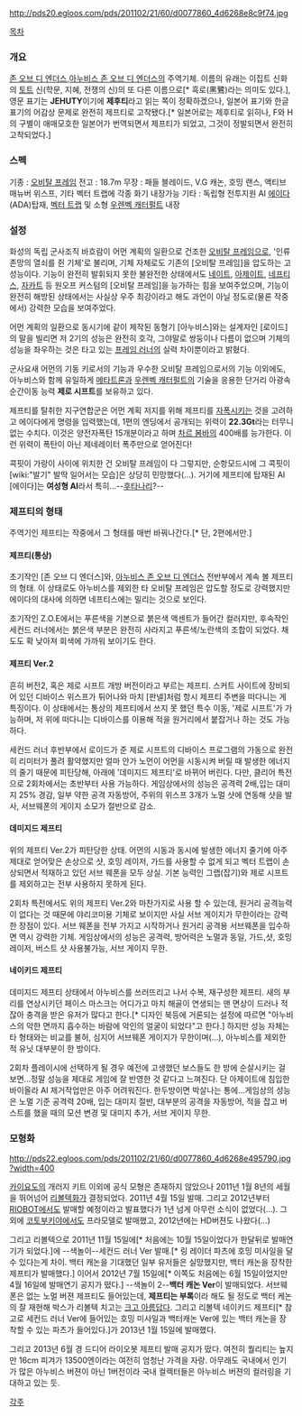 http://pds20.egloos.com/pds/201102/21/60/d0077860_4d6268e8c9f74.jpg

[[목차]]

=== 개요 ===
[[존 오브 디 엔더스]],[[아누비스 존 오브 디 엔더스]]의 주역기체. 이름의 유래는 이집트 신화의 [[토트]] 신(학문, 지혜, 전쟁의 신)의 또 다른 이름으로[* 흑로(黑鷺)라는 의미도 있다.], 영문 표기는 '''JEHUTY'''이기에 '''제후티'''라고 읽는 쪽이 정확하겠으나, 일본어 표기와 한글 표기의 어감상 문제로 완전히 제프티로 고착됐다.[* 일본어로는 제후티로 읽히나, F와 H의 구별이 애매모호한 일본어가 번역되면서 제프티가 되었고, 그것이 정발되면서 완전히 고착되었다.]

=== 스펙 ===
기종 : [[오비탈 프레임]]
전고 : 18.7m
무장 : 패들 블레이드, V.G 캐논, 호밍 랜스, 액티브 매뉴버 위스프, 기타 벡터 트랩에 각종 화기 내장가능
기타 : 독립형 전투지원 AI [[에이다]](ADA)탑재, [[벡터 트랩]] 및 소형 [[우렌벡 캐터펄트]] 내장

=== 설정 ===
화성의 독립 군사조직 바흐람이 어먼 계획의 일환으로 건조한 [[오비탈 프레임]]으로, '인류존망의 열쇠를 쥔 기체'로 불리며, 기체 자체로도 기존의 [오비탈 프레임]을 압도하는 고성능이다. 기능이 완전히 발휘되지 못한 불완전한 상태에서도 [[네이트]], [[아제이트]], [[네프티스]], [[자카트]] 등 원오프 커스텀의 [오비탈 프레임]을 능가하는 힘을 보여주었으며, 기능이 완전히 해방된 상태에서는 사실상 우주 최강이라고 해도 과언이 아닐 정도로(물론 작중에서) 강력한 모습을 보여주었다.

어먼 계획의 일환으로 동시기에 같이 제작된 동형기 [아누비스]와는 설계자인 [로이드]의 말을 빌리면 저 2기의 성능은 완전히 호각, 그야말로 쌍둥이나 다름이 없으며 기체의 성능을 좌우하는 것은 타고 있는 [[프레임 러너]]의 실력 차이뿐이라고 밝혔다.

군사요새 어먼의 기동 키로서의 기능과 우수한 오비탈 프레임으로서의 기능 이외에도, 아누비스와 함께 유일하게 [[메타트론]]과 [[우렌벡 캐터펄트]]의 기술을 응용한 단거리 아광속 순간이동 능력 '''제로 시프트'''를 보유하고 있다.

제프티를 탈취한 지구연합군은 어먼 계획 저지를 위해 제프티를 [[자폭]]시키는 것을 고려하고 에이다에게 명령을 입력했는데, 1편의 엔딩에서 공개되는 위력이 '''22.3Gt'''라는 터무니없는 수치다. 이것은 양전자폭탄 15개분이라고 하며 [[차르 봄바]]의 400배를 능가한다. 이런 위력이 폭탄이 아닌 제네레이터 폭주만으로 얻어진다!

콕핏이 가랑이 사이에 위치한 건 오비탈 프레임이 다 그렇지만, 순항모드시에 그 콕핏이 [wiki:"발기" 발딱 일어서는 모습]은 상당히 민망했다(...). 거기에 제프티에 탑재된 AI [에이다]는 '''여성형 AI'''라서 특히...--[[후타나리]]?--

=== 제프티의 형태 ===
주역기인 제프티는 작중에서 그 형태를 매번 바꿔나간다.[* 단, 2편에서만.]
==== 제프티(통상) ====
초기작인 [존 오브 디 엔더스]와, [[아누비스 존 오브 디 엔더스]] 전반부에서 계속 볼 제프티의 형태. 이 상태로도 아누비스를 제외한 타 오비탈 프레임은 압도할 정도로 강력했지만 에이다의 대사에 의하면 네프티스에는 밀리는 것으로 보인다.

초기작인 Z.O.E에서는 푸른색을 기본으로 붉은색 액센트가 들어간 컬러지만, 후속작인 세컨드 러너에서는 붉은색 부분은 완전히 사라지고 푸른색/노란색의 조합이 되었다. 채도도 확 낮아져 회색에 가까워 보이기도 한다.

==== 제프티 Ver.2 ====
흔히 버전2, 혹은 제로 시프트 개방 버전이라고 부르는 제프티. 스커트 사이트에 장비되어 있던 디바이스 위스프가 튀어나와 마치 [판넬]처럼 항시 제프티 주변을 떠다니는 게 특징이다. 이 상태에서는 통상의 제프티에서 쓰지 못 했던 특수 이동, '제로 시프트'가 가능하며, 저 위에 떠다니는 디바이스를 이용해 적을 원거리에서 붙잡거나 하는 것도 가능하다.

세컨드 러너 후반부에서 로이드가 준 제로 시프트의 디바이스 프로그램의 가동으로 완전히 리미터가 풀려 활약했지만 얼마 안가 노먼이 어먼을 시동시켜 버릴 때 발생한 에너지의 줄기 때문에 피탄당해, 아래에 '데미지드 제프티'로 바뀌어 버린다. 다만, 클리어 특전으로 2회차에서는 초반부터 사용 가능하다. 게임상에서의 성능은 공격력 2배,입는 대미지 25% 경감, 일부 약한 공격 자동방어, 주위의 위스프 3개가 노멀 샷에 연동해 샷을 발사, 서브웨폰의 게이지 소모가 절반으로 감소.

==== 데미지드 제프티 ====
위의 제프티 Ver.2가 피탄당한 상태. 어먼의 시동과 동시에 발생한 에너지 줄기에 아주 제대로 얻어맞은 손상으로 샷, 호밍 레이저, 가드를 사용할 수 없게 되고 벡터 트랩이 손상되면서 적재하고 있던 서브 웨폰을 모두 상실. 기본 능력인 그랩(잡기)와 제로 시프트를 제외하고는 전부 사용하지 못하게 된다.

2회차 특전에서도 위의 제프티 Ver.2와 마찬가지로 사용 할 수 있는데, 원거리 공격능력이 없다는 것 때문에 야리코미용 기체로 보이지만 사실 서브 게이지가 무한이라는 강력한 장점이 있다. 서브 웨폰을 전부 가지고 시작하거나 원거리 공격용 서브웨폰을 입수하면 역시 강력한 기체. 게임상에서의 성능은 공격력, 방어력은 노멀과 동일, 가드,샷, 호밍 레이저, 버스트 샷 사용불가능, 서브 게이지 무한.

==== 네이키드 제프티 ====
데미지드 제프티 상태에서 아누비스를 쓰러뜨리고 나서 수복, 재구성한 제프티. 새의 부리를 연상시키던 페이스 마스크는 어디가고 마치 해골이 연생되는 맨 면상이 드러나 적 잖아 충격을 받은 유저가 많다고 한다.[* 디자인 북등에 거론되는 설정에 따르면 "아누비스의 악한 면까지 흡수하는 바람에 악인의 얼굴이 되었다"고 한다.] 하지만 성능 자체는 타 형태와는 비교를 불허, 심지어 서브웨폰 게이지가 무한이며(...), 아누비스를 제외한 적 유닛 대부분이 한 방이다.

2회차 플레이시에 선택하게 될 경우 예전에 고생했던 보스들도 한 방에 순살시키는 걸 보면...정말 성능을 제대로 게임에 잘 반영한 것 같다고 느껴진다. 단 아제이트에 침입한 바이올라 AI 제거작업만은 아주 어려워진다. 한두방이면 박살나는 통에...게임상의 성능은 노멀 기준 공격력 20배, 입는 대미지 절반, 대부분의 공격을 자동방어, 적을 잡고 버스트를 했을 때의 모션 변경 및 대미지 추가, 서브 게이지 무한.

=== 모형화 ===
http://pds22.egloos.com/pds/201102/21/60/d0077860_4d6268e495790.jpg?width=400

[[카이요도]]의 개러지 키트 이외에 공식 모형은 존재하지 않았으나 2011년 1월 8년의 세월을 뛰어넘어 [[리볼텍]]화가 결정되었다. 2011년 4월 15일 발매. 그리고 2012년부터 [[RIOBOT]]에서도 발매할 예정이라고 발표했다가 1년 넘게 아무런 소식이 없었다(...). 그외에 [[코토부키야]]에서도 프라모델로 발매했고, 2012년에는 HD버젼도 나왔다(...)

그리고 리볼텍으로 2011년 11월 15일에[* 처음에는 10월 15일이었다가 한달뒤로 발매연기가 되었다.]에 --색놀이--세컨드 러너 Ver 발매.[* 링 레이더 파츠에 호밍 미사일을 달 수 있다는게 차이. 백터 캐논을 기대했던 일부 유저들은 실망했지만, 백터 캐논을 장착한 제프티가 발매했다.] 이어서 2012년 7월 15일에[* 이쪽도 처음에는 6월 15일이었지만 4월 16일에 발매연기 공지가 떴다.]  --색놀이 2--'''백터 캐논 Ver'''이 발매되었다. 서브웨폰은 없는 노멀 버젼 제프티도 들어있는데, '''제프티는 부록'''이라 해도 될 정도로 백터 케논의 잘 재현해 박스가 리볼텍 치고는 [[크고 아름답다]]. 그리고 리볼텍 네이키드 제프티[* 참고로 세컨드 러너 Ver에 들어있는 호밍 미사일과 백터캐논 Ver에 있는 백터 캐논을 장착할 수 있는 파츠가 들어있다.]가 2013년 1월 15일에 발매했다.

그리고 2013년 6월 경 드디어 라이오봇 제프티 발매 공지가 떴다. 여전히 퀄리티는 높지만 16cm 피겨가 13500엔이라는 여전히 엄청난 가격을 자랑. 아무래도 국내에서 인기가 많은 아누비스 버젼이 아닌 1버전이라 국내 컬렉터들은 아누비스 버젼의 컬러링을 기대하고 있는 듯. 

[[각주]]
